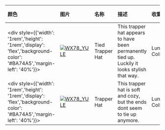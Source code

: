 | 颜色                                                                                                                        | 图片                                                                                                                                                                 | 名称                    | 描述                                                              | 收集             | 品质    | 交易 |
| :-------------------------------------------------------------------------------------------------------------------------- | :------------------------------------------------------------------------------------------------------------------------------------------------------------------- | :---------------------- | :---------------------------------------------------------------- | :--------------- | :------ | :--- |
| <div style={{'width': '1rem','height': '1rem','display': 'flex','background-color': '#BA74A5','margin-left': '40%'}}></div> | [![WX78_YULE](https://items.kleientertainment.com/images/DST/CATCOONHAT_TRAPPERUP_ROOSTER/small)](https://items.kleientertainment.com/images/DST/CATCOONHAT_TRAPPERUP_ROOSTER/small)                                   | Tied Trapper Hat                          | This trapper hat appears to have been permanently tied up. Luckily it looks stylish that way.                                                                                                                                                                                                                                              | Lunar Collection                | Distinguished            | 是   |
| <div style={{'width': '1rem','height': '1rem','display': 'flex','background-color': '#BA74A5','margin-left': '40%'}}></div> | [![WX78_YULE](https://items.kleientertainment.com/images/DST/CATCOONHAT_TRAPPER_ROOSTER/small)](https://items.kleientertainment.com/images/DST/CATCOONHAT_TRAPPER_ROOSTER/small)                                       | Trapper Hat                               | This trapper hat is soft and cozy, but the ends dont seem to tie up anymore.                                                                                                                                                                                                                                                              | Lunar Collection                | Distinguished            | 是   |

